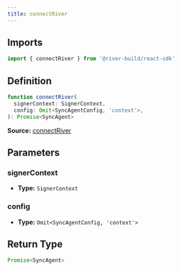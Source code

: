 ```yaml
---
title: connectRiver
---
```


## Imports

```ts
import { connectRiver } from '@river-build/react-sdk'
```

## Definition

```ts
function connectRiver(
  signerContext: SignerContext,
  config: Omit<SyncAgentConfig, 'context'>,
): Promise<SyncAgent>
```

**Source:** [connectRiver](https://github.com/river-build/river/blob/main/packages/react-sdk/src/connectRiver.ts)

## Parameters

### signerContext

- **Type:** `SignerContext`

### config

- **Type:** `Omit<SyncAgentConfig, 'context'>`

## Return Type

```ts
Promise<SyncAgent>
```
